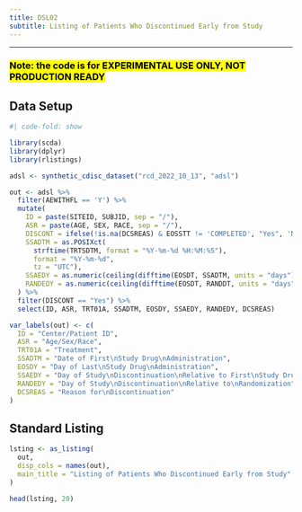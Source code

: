 ```yaml
---
title: DSL02
subtitle: Listing of Patients Who Discontinued Early from Study
---
```


------------------------------------------------------------------------

### <mark style="background-color: #FFFF00">**Note: the code is for EXPERIMENTAL USE ONLY, NOT PRODUCTION READY**</mark>

::: panel-tabset
## Data Setup

```r
#| code-fold: show

library(scda)
library(dplyr)
library(rlistings)

adsl <- synthetic_cdisc_dataset("rcd_2022_10_13", "adsl")

out <- adsl %>%
  filter(AEWITHFL == 'Y') %>%
  mutate(
    ID = paste(SITEID, SUBJID, sep = "/"),
    ASR = paste(AGE, SEX, RACE, sep = "/"),
    DISCONT = ifelse(!is.na(DCSREAS) & EOSSTT != 'COMPLETED', "Yes", 'No'),
    SSADTM = as.POSIXct(
      strftime(TRTSDTM, format = "%Y-%m-%d %H:%M:%S"),
      format = "%Y-%m-%d",
      tz = "UTC"),
    SSAEDY = as.numeric(ceiling(difftime(EOSDT, SSADTM, units = "days"))),
    RANDEDY = as.numeric(ceiling(difftime(EOSDT, RANDDT, units = "days"))),
  ) %>%
  filter(DISCONT == "Yes") %>%
  select(ID, ASR, TRT01A, SSADTM, EOSDY, SSAEDY, RANDEDY, DCSREAS)

var_labels(out) <- c(
  ID = "Center/Patient ID",
  ASR = "Age/Sex/Race",
  TRT01A = "Treatment",
  SSADTM = "Date of First\nStudy Drug\nAdministration",
  EOSDY = "Day of Last\nStudy Drug\nAdministration",
  SSAEDY = "Day of Study\nDiscontinuation\nRelative to First\nStudy Drug\nAdministration",
  RANDEDY = "Day of Study\nDiscontinuation\nRelative to\nRandomization",
  DCSREAS = "Reason for\nDiscontinuation"
)
```

## Standard Listing

```r
lsting <- as_listing(
  out,
  disp_cols = names(out),
  main_title = "Listing of Patients Who Discontinued Early from Study"
)

head(lsting, 20)
```
:::
